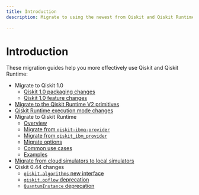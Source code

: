 ```yaml
---
title: Introduction
description: Migrate to using the newest from Qiskit and Qiskit Runtime

---
```


# Introduction

These migration guides help you more effectively use Qiskit and Qiskit Runtime:

* Migrate to Qiskit 1.0
   * [Qiskit 1.0 packaging changes](/api/migration-guides/qiskit-1.0-installation)
   * [Qiskit 1.0 feature changes](/api/migration-guides/qiskit-1.0-features)
* [Migrate to the Qiskit Runtime V2 primitives](/api/migration-guides/v2-primitives)
* [Qiskit Runtime execution mode changes](/api/migration-guides/sessions)
* Migrate to Qiskit Runtime
   * [Overview](./qiskit-runtime)
   * [Migrate from `qiskit-ibmq-provider`](./qiskit-runtime-from-ibmq-provider)
   * [Migrate from `qiskit_ibm_provider`](./qiskit-runtime-from-ibm-provider)
   * [Migrate options](./qiskit-runtime-options)
   * [Common use cases](./qiskit-runtime-use-case)
   * [Examples](./qiskit-runtime-examples)
* [Migrate from cloud simulators to local simulators](/api/migration-guides/local-simulators)
* Qiskit 0.44 changes
   * [`qiskit.algorithms` new interface](./qiskit-algorithms-module)
   * [`qiskit.opflow` deprecation](./qiskit-opflow-module)
   * [`QuantumInstance` deprecation](./qiskit-quantum-instance)
